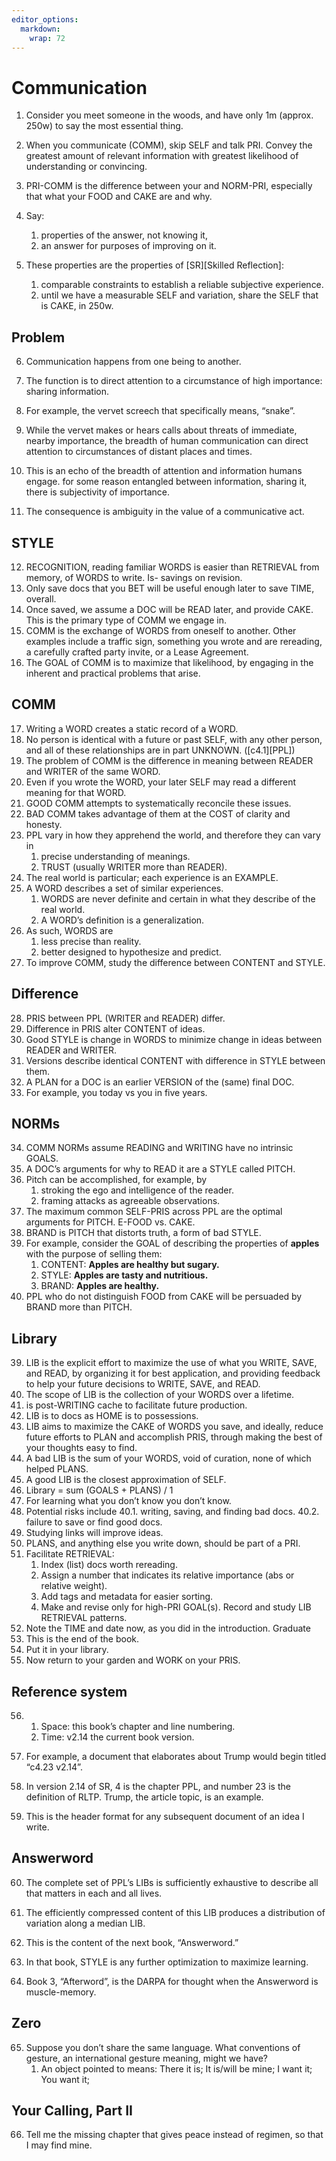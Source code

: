 ```yaml
---
editor_options: 
  markdown: 
    wrap: 72
---
```


# Communication

1.  Consider you meet someone in the woods, and have only 1m (approx.
    250w) to say the most essential thing.

2.  When you communicate (COMM), skip SELF and talk PRI. Convey the
    greatest amount of relevant information with greatest likelihood of
    understanding or convincing.

3.  PRI-COMM is the difference between your and NORM-PRI, especially
    that what your FOOD and CAKE are and why.

4.  Say:

    1.  properties of the answer, not knowing it,
    2.  an answer for purposes of improving on it.

5.  These properties are the properties of [SR][Skilled Reflection]:

    1.  comparable constraints to establish a reliable subjective
        experience.
    2.  until we have a measurable SELF and variation, share the SELF
        that is CAKE, in 250w.

## Problem

6.  Communication happens from one being to another.

7.  The function is to direct attention to a circumstance of high
    importance: sharing information.

8.  For example, the vervet screech that specifically means, "snake".

9.  While the vervet makes or hears calls about threats of immediate,
    nearby importance, the breadth of human communication can direct
    attention to circumstances of distant places and times.

10. This is an echo of the breadth of attention and information humans
    engage. for some reason entangled between information, sharing it,
    there is subjectivity of importance.

11. The consequence is ambiguity in the value of a communicative act.

## STYLE

12. RECOGNITION, reading familiar WORDS is easier than RETRIEVAL from
    memory, of WORDS to write. Is- savings on revision.
13. Only save docs that you BET will be useful enough later to save
    TIME, overall.
14. Once saved, we assume a DOC will be READ later, and provide CAKE.
    This is the primary type of COMM we engage in.
15. COMM is the exchange of WORDS from oneself to another. Other
    examples include a traffic sign, something you wrote and are
    rereading, a carefully crafted party invite, or a Lease Agreement.
16. The GOAL of COMM is to maximize that likelihood, by engaging in the
    inherent and practical problems that arise.

## COMM

17. Writing a WORD creates a static record of a WORD.
18. No person is identical with a future or past SELF, with any other
    person, and all of these relationships are in part UNKNOWN.
    ([c4.1][PPL])
19. The problem of COMM is the difference in meaning between READER and
    WRITER of the same WORD.
20. Even if you wrote the WORD, your later SELF may read a different
    meaning for that WORD.
21. GOOD COMM attempts to systematically reconcile these issues.
22. BAD COMM takes advantage of them at the COST of clarity and honesty.
23. PPL vary in how they apprehend the world, and therefore they can
    vary in
    1.  precise understanding of meanings.
    2.  TRUST (usually WRITER more than READER).
24. The real world is particular; each experience is an EXAMPLE.
25. A WORD describes a set of similar experiences.
    1.  WORDS are never definite and certain in what they describe of
        the real world.
    2.  A WORD's definition is a generalization.
26. As such, WORDS are
    1.  less precise than reality.
    2.  better designed to hypothesize and predict.
27. To improve COMM, study the difference between CONTENT and STYLE.

<!-- pulled from essay-content-vs-style 2022-11-07-0912

(Anything said to oneself or another is the result of an implied imperative to yourself, "THINK", (at least) for your own PRI.)
COMM, the exchange of WORDS between PPL of different PRIs, is by default GOOD and CLOSER. To SAY a WORD is to BET on a PRI of potential GOOD for the other person. Each time one responds (i-the WORD-NEXT), they imply consent (LET) that COMM is worthwhile for one's personal PRI and to a shared PRI for both (COMM-PRI). Supposing such a shared PRI exists, then the POINT is its MOMENT. the POINT is rarely less important than manners of conveying it, and thus rarely worth discussing in the moment. The simple, fair appeal, is to request a separate conversation where such topics are the point of the conversation. If your conversant agrees, then you're set. For a later time. For now, read on about what we're talking about.

-->

## Difference

28. PRIS between PPL (WRITER and READER) differ.
29. Difference in PRIS alter CONTENT of ideas.
30. Good STYLE is change in WORDS to minimize change in ideas between
    READER and WRITER.
31. Versions describe identical CONTENT with difference in STYLE between
    them.
32. A PLAN for a DOC is an earlier VERSION of the (same) final DOC.
33. For example, you today vs you in five years.

## NORMs

34. COMM NORMs assume READING and WRITING have no intrinsic GOALS.
35. A DOC's arguments for why to READ it are a STYLE called PITCH.
36. Pitch can be accomplished, for example, by
    1.  stroking the ego and intelligence of the reader.
    2.  framing attacks as agreeable observations.
37. The maximum common SELF-PRIS across PPL are the optimal arguments
    for PITCH. E-FOOD vs. CAKE.
38. BRAND is PITCH that distorts truth, a form of bad STYLE.
39. For example, consider the GOAL of describing the properties of
    **apples** with the purpose of selling them:
    1.  CONTENT: **Apples are healthy but sugary.**\
    2.  STYLE: **Apples are tasty and nutritious.**\
    3.  BRAND: **Apples are healthy.**\
40. PPL who do not distinguish FOOD from CAKE will be persuaded by BRAND
    more than PITCH.

## Library

39. LIB is the explicit effort to maximize the use of what you WRITE,
    SAVE, and READ, by organizing it for best application, and providing
    feedback to help your future decisions to WRITE, SAVE, and READ.
40. The scope of LIB is the collection of your WORDS over a lifetime.
41. is post-WRITING cache to facilitate future production.
42. LIB is to docs as HOME is to possessions.
43. LIB aims to maximize the CAKE of WORDS you save, and ideally, reduce
    future efforts to PLAN and accomplish PRIS, through making the best
    of your thoughts easy to find.
44. A bad LIB is the sum of your WORDS, void of curation, none of which
    helped PLANS.
45. A good LIB is the closest approximation of SELF.
46. Library = sum (GOALS + PLANS) / 1
47. For learning what you don't know you don't know.
48. Potential risks include 40.1. writing, saving, and finding bad docs.
    40.2. failure to save or find good docs.
49. Studying links will improve ideas.
50. PLANS, and anything else you write down, should be part of a PRI.
51. Facilitate RETRIEVAL:
    1.  Index (list) docs worth rereading.
    2.  Assign a number that indicates its relative importance (abs or
        relative weight).
    3.  Add tags and metadata for easier sorting.
    4.  Make and revise only for high-PRI GOAL(s). Record and study LIB
        RETRIEVAL patterns.
52. Note the TIME and date now, as you did in the introduction. Graduate
53. This is the end of the book.
54. Put it in your library.
55. Now return to your garden and WORK on your PRIS.

## Reference system

56. 

    1.  Space: this book's chapter and line numbering.
    2.  Time: v2.14 the current book version.

57. For example, a document that elaborates about Trump would begin
    titled "c4.23 v2.14".

58. In version 2.14 of SR, 4 is the chapter PPL, and number 23 is the
    definition of RLTP. Trump, the article topic, is an example.

59. This is the header format for any subsequent document of an idea I
    write.

## Answerword

60. The complete set of PPL's LIBs is sufficiently exhaustive to
    describe all that matters in each and all lives.

61. The efficiently compressed content of this LIB produces a
    distribution of variation along a median LIB.

62. This is the content of the next book, "Answerword."

63. In that book, STYLE is any further optimization to maximize
    learning.

64. Book 3, "Afterword", is the DARPA for thought when the Answerword is
    muscle-memory.

## Zero

65. Suppose you don't share the same language. What conventions of
    gesture, an international gesture meaning, might we have?
    1.  An object pointed to means: There it is; It is/will be mine; I
        want it; You want it;

## Your Calling, Part II

66. Tell me the missing chapter that gives peace instead of regimen, so
    that I may find mine.
